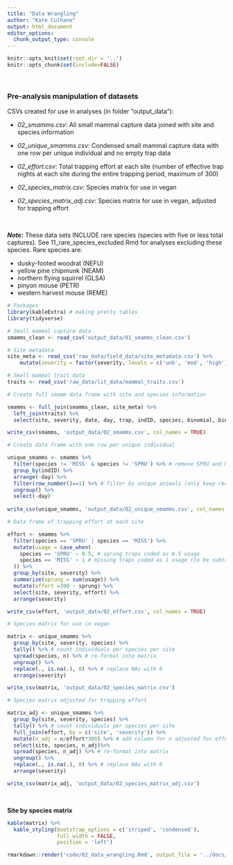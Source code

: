 ```yaml
---
title: "Data Wrangling"
author: "Kate Culhane"
output: html_document
editor_options: 
  chunk_output_type: console
---
```


```r
knitr::opts_knit$set(root.dir = '..')
knitr::opts_chunk$set(include=FALSE)
```

<br>

### Pre-analysis manipulation of datasets

CSVs created for use in analyses (in folder "output_data"):

- *02_smamms.csv*: All small mammal capture data joined with site and species information

- *02_unique_smamms.csv*: Condensed small mammal capture data with one row per unique individual and no empty trap data

- *02_effort.csv*: Total trapping effort at each site (number of effective trap nights at each site during the entire trapping period, maximum of 300)

- *02_species_matrix.csv*: Species matrix for use in vegan

- *02_species_matrix_adj.csv*: Species matrix for use in vegan, adjusted for trapping effort

<br>

***Note:*** These data sets INCLUDE rare species (species with five or less total captures). See 11_rare_species_excluded.Rmd for analyses excluding these species. Rare species are:

- dusky-footed woodrat (NEFU)
- yellow pine chipmunk (NEAM)
- northern flying squirrel (GLSA)
- pinyon mouse (PETR)
- western harvest mouse (REME)

```r

# Packages
library(kableExtra) # making pretty tables
library(tidyverse)

# Small mammal capture data
smamms_clean <- read_csv('output_data/01_smamms_clean.csv')

# Site metadata
site_meta <- read_csv('raw_data/field_data/site_metadata.csv') %>%
    mutate(severity = factor(severity, levels = c('unb', 'mod', 'high')))

# Small mammal trait data
traits <- read_csv('raw_data/lit_data/mammal_traits.csv')

```

```r

# Create full smamm data frame with site and species information

smamms <- full_join(smamms_clean, site_meta) %>%
  left_join(traits) %>% 
  select(site, severity, date, day, trap, indID, species, binomial, binomial_short, common_name, family, age, recap, weight, comments)

write_csv(smamms, 'output_data/02_smamms.csv', col_names = TRUE)

```

```r

# Create data frame with one row per unique individual

unique_smamms <- smamms %>% 
  filter(species != 'MISS' & species != 'SPRU') %>% # remove SPRU and MISS
  group_by(indID) %>% 
  arrange(-day) %>% 
  filter(row_number()==1) %>% # filter by unique animals (only keep record from last capture)
  ungroup() %>% 
  select(-day)
    
write_csv(unique_smamms, 'output_data/02_unique_smamms.csv', col_names = TRUE)

```

```r

# Data frame of trapping effort at each site

effort <- smamms %>% 
  filter(species == 'SPRU' | species == 'MISS') %>%
  mutate(usage = case_when(
    species == 'SPRU' ~ 0.5, # sprung traps coded as 0.5 usage
    species == 'MISS' ~ 1 # missing traps coded as 1 usage (to be subtracted)
  )) %>% 
  group_by(site, severity) %>% 
  summarize(sprung = sum(usage)) %>% 
  mutate(effort =300 - sprung) %>% 
  select(site, severity, effort) %>% 
  arrange(severity)

write_csv(effort, 'output_data/02_effort.csv', col_names = TRUE)

```

```r

# Species matrix for use in vegan

matrix <- unique_smamms %>% 
  group_by(site, severity, species) %>% 
  tally() %>% # count individuals per species per site
  spread(species, n) %>% # re-format into matrix
  ungroup() %>% 
  replace(., is.na(.), 0) %>% # replace NAs with 0
  arrange(severity)

write_csv(matrix, 'output_data/02_species_matrix.csv')

# Species matrix adjusted for trapping effort

matrix_adj <- unique_smamms %>%
  group_by(site, severity, species) %>%
  tally() %>% # count individuals per species per site
  full_join(effort, by = c('site', 'severity')) %>%
  mutate(n_adj = n/effort*300) %>% # add column for n adjusted for effort
  select(site, species, n_adj)%>%
  spread(species, n_adj) %>% # re-format into matrix
  ungroup() %>%
  replace(., is.na(.), 0) %>% # replace NAs with 0
  arrange(severity)

write_csv(matrix_adj, 'output_data/02_species_matrix_adj.csv')

```

<br>

**Site by species matrix**

```r

kable(matrix) %>% 
  kable_styling(bootstrap_options = c('striped', 'condensed'),
                full_width = FALSE,
                position = 'left')

```

```r
rmarkdown::render('code/02_data_wrangling.Rmd', output_file = '../docs/02_data_wrangling.html')
```
